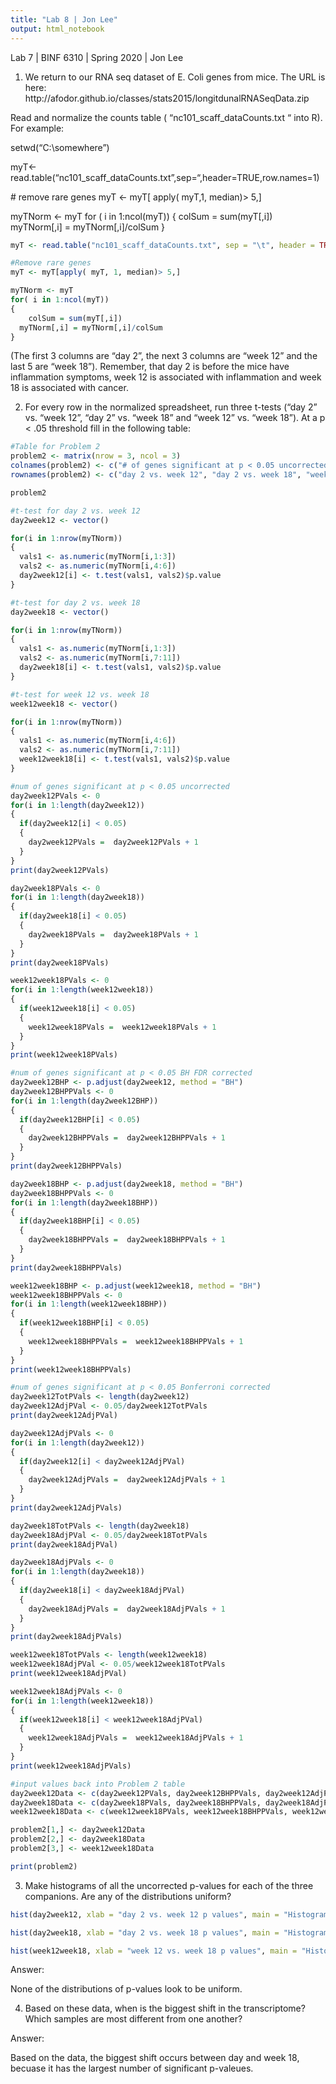 ```yaml
---
title: "Lab 8 | Jon Lee"
output: html_notebook
---
```

Lab 7 | BINF 6310 | Spring 2020 | Jon Lee

(1)	We return to our RNA seq dataset of E. Coli genes from mice. The URL is here: http://afodor.github.io/classes/stats2015/longitdunalRNASeqData.zip

Read and normalize the counts table ( “nc101_scaff_dataCounts.txt “ into R).  For example:

  setwd("C:\\somewhere")

  myT<-read.table("nc101_scaff_dataCounts.txt",sep="\t",header=TRUE,row.names=1)

  # remove rare genes
  myT <- myT[ apply( myT,1, median)> 5,]

  myTNorm <- myT
  for ( i in 1:ncol(myT))
  {
  	colSum = sum(myT[,i])
  	myTNorm[,i] = myTNorm[,i]/colSum
  }

```r
myT <- read.table("nc101_scaff_dataCounts.txt", sep = "\t", header = TRUE, row.names = 1)

#Remove rare genes
myT <- myT[apply( myT, 1, median)> 5,]

myTNorm <- myT
for( i in 1:ncol(myT))
{
	colSum = sum(myT[,i])
  myTNorm[,i] = myTNorm[,i]/colSum
}
```

(The first 3 columns are “day 2”, the next 3 columns are “week 12” and the last 5 are “week 18”).  Remember, that day 2 is before the mice have inflammation symptoms, week 12 is associated with inflammation and week 18 is associated with cancer.

(2)	For every row in the normalized spreadsheet, run three t-tests (“day 2” vs. “week 12”, “day 2” vs. “week 18” and “week 12” vs. “week 18”). At a p < .05 threshold fill in the following table:

```r
#Table for Problem 2
problem2 <- matrix(nrow = 3, ncol = 3)
colnames(problem2) <- c("# of genes significant at p < 0.05 uncorrected", "# of genes significant at p < 0.05 BH FDR corrected", "# of genes significant at p < 0.05 Bonferrnoi corrected")
rownames(problem2) <- c("day 2 vs. week 12", "day 2 vs. week 18", "week 12 vs. week 18")

problem2
```

```r
#t-test for day 2 vs. week 12
day2week12 <- vector()

for(i in 1:nrow(myTNorm))
{
  vals1 <- as.numeric(myTNorm[i,1:3])
  vals2 <- as.numeric(myTNorm[i,4:6])
  day2week12[i] <- t.test(vals1, vals2)$p.value
}

#t-test for day 2 vs. week 18
day2week18 <- vector()

for(i in 1:nrow(myTNorm))
{
  vals1 <- as.numeric(myTNorm[i,1:3])
  vals2 <- as.numeric(myTNorm[i,7:11])
  day2week18[i] <- t.test(vals1, vals2)$p.value
}

#t-test for week 12 vs. week 18
week12week18 <- vector()

for(i in 1:nrow(myTNorm))
{
  vals1 <- as.numeric(myTNorm[i,4:6])
  vals2 <- as.numeric(myTNorm[i,7:11])
  week12week18[i] <- t.test(vals1, vals2)$p.value
}
```

```r
#num of genes significant at p < 0.05 uncorrected
day2week12PVals <- 0
for(i in 1:length(day2week12))
{
  if(day2week12[i] < 0.05)
  {
    day2week12PVals =  day2week12PVals + 1
  }
}
print(day2week12PVals)

day2week18PVals <- 0
for(i in 1:length(day2week18))
{
  if(day2week18[i] < 0.05)
  {
    day2week18PVals =  day2week18PVals + 1
  }
}
print(day2week18PVals)

week12week18PVals <- 0
for(i in 1:length(week12week18))
{
  if(week12week18[i] < 0.05)
  {
    week12week18PVals =  week12week18PVals + 1
  }
}
print(week12week18PVals)
```

```r
#num of genes significant at p < 0.05 BH FDR corrected
day2week12BHP <- p.adjust(day2week12, method = "BH")
day2week12BHPPVals <- 0
for(i in 1:length(day2week12BHP))
{
  if(day2week12BHP[i] < 0.05)
  {
    day2week12BHPPVals =  day2week12BHPPVals + 1
  }
}
print(day2week12BHPPVals)

day2week18BHP <- p.adjust(day2week18, method = "BH")
day2week18BHPPVals <- 0
for(i in 1:length(day2week18BHP))
{
  if(day2week18BHP[i] < 0.05)
  {
    day2week18BHPPVals =  day2week18BHPPVals + 1
  }
}
print(day2week18BHPPVals)

week12week18BHP <- p.adjust(week12week18, method = "BH")
week12week18BHPPVals <- 0
for(i in 1:length(week12week18BHP))
{
  if(week12week18BHP[i] < 0.05)
  {
    week12week18BHPPVals =  week12week18BHPPVals + 1
  }
}
print(week12week18BHPPVals)
```

```r
#num of genes significant at p < 0.05 Bonferroni corrected
day2week12TotPVals <- length(day2week12)
day2week12AdjPVal <- 0.05/day2week12TotPVals
print(day2week12AdjPVal)

day2week12AdjPVals <- 0
for(i in 1:length(day2week12))
{
  if(day2week12[i] < day2week12AdjPVal)
  {
    day2week12AdjPVals =  day2week12AdjPVals + 1
  }
}
print(day2week12AdjPVals)

day2week18TotPVals <- length(day2week18)
day2week18AdjPVal <- 0.05/day2week18TotPVals
print(day2week18AdjPVal)

day2week18AdjPVals <- 0
for(i in 1:length(day2week18))
{
  if(day2week18[i] < day2week18AdjPVal)
  {
    day2week18AdjPVals =  day2week18AdjPVals + 1
  }
}
print(day2week18AdjPVals)

week12week18TotPVals <- length(week12week18)
week12week18AdjPVal <- 0.05/week12week18TotPVals
print(week12week18AdjPVal)

week12week18AdjPVals <- 0
for(i in 1:length(week12week18))
{
  if(week12week18[i] < week12week18AdjPVal)
  {
    week12week18AdjPVals =  week12week18AdjPVals + 1
  }
}
print(week12week18AdjPVals)
```

```r
#input values back into Problem 2 table
day2week12Data <- c(day2week12PVals, day2week12BHPPVals, day2week12AdjPVals) 
day2week18Data <- c(day2week18PVals, day2week18BHPPVals, day2week18AdjPVals) 
week12week18Data <- c(week12week18PVals, week12week18BHPPVals, week12week18AdjPVals)

problem2[1,] <- day2week12Data
problem2[2,] <- day2week18Data
problem2[3,] <- week12week18Data

print(problem2)
```

(3)	Make histograms of all the uncorrected p-values for each of the three companions.  Are any of the distributions uniform?

```r
hist(day2week12, xlab = "day 2 vs. week 12 p values", main = "Histogram of day 2 vs. week 12")
```

```r
hist(day2week18, xlab = "day 2 vs. week 18 p values", main = "Histogram of day 2 vs. week 18")
```

```r
hist(week12week18, xlab = "week 12 vs. week 18 p values", main = "Histogram of week 12 vs. week 18")
```

Answer:

None of the distributions of p-values look to be uniform.

(4)	Based on these data, when is the biggest shift in the transcriptome?  Which samples are most different from one another?

Answer:

Based on the data, the biggest shift occurs between day and week 18, becuase it has the largest number of significant p-valeues.

